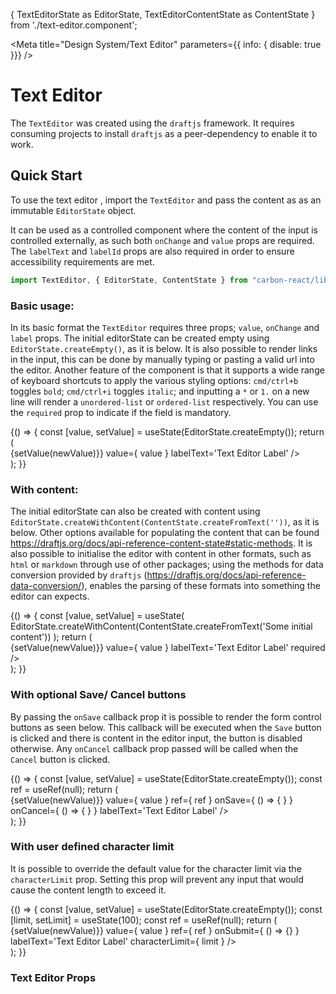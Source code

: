 {
  TextEditorState as EditorState, 
  TextEditorContentState as ContentState
} from './text-editor.component';

<Meta title="Design System/Text Editor" parameters={{ info: { disable: true }}} />

# Text Editor
The `TextEditor` was created using the `draftjs` framework. It requires consuming projects to install `draftjs` as a 
peer-dependency to enable it to work.

## Quick Start

To use the text editor , import the `TextEditor` and pass the content as as an immutable `EditorState` object.

It can be used as a controlled component where the content of the input is controlled externally, as such both 
`onChange` and `value` props are required. The `labelText` and `labelId` props are also required in order to ensure 
accessibility requirements are met.

```jsx
import TextEditor, { EditorState, ContentState } from "carbon-react/lib/components/text-editor";
```

### Basic usage:
In its basic format the `TextEditor` requires three props; `value`, `onChange` and `label` props. The initial 
editorState can be created empty using `EditorState.createEmpty()`, as it is below. It is also possible to render links 
in the input, this can be done by manually typing or pasting a valid url into the editor. Another feature of the 
component is that it supports a wide range of keyboard shortcuts to apply the various styling options: `cmd/ctrl+b` 
toggles `bold`; `cmd/ctrl+i` toggles `italic`; and inputting a `*` or `1.` on a new line will render a 
`unordered-list` or `ordered-list` respectively.
You can use the `required` prop to indicate if the field is mandatory.


<Preview>
  <Story name="basic">
    {() => {
      const [value, setValue] = useState(EditorState.createEmpty());
      return (
        <div style={{ padding: '4px' }}>
          <TextEditor
            onChange={(newValue) => {setValue(newValue)}}
            value={ value }
            labelText='Text Editor Label'
          />
        </div>
      );
    }}
  </Story>
</Preview>

### With content:
The initial editorState can also be created with content using 
`EditorState.createWithContent(ContentState.createFromText(''))`, as it is below. Other options available for 
populating the content that can be found https://draftjs.org/docs/api-reference-content-state#static-methods. 
It is also possible to initialise the editor with content in other formats, such as `html` or `markdown` through use of 
other packages; using the methods for data conversion provided by `draftjs` 
(https://draftjs.org/docs/api-reference-data-conversion/), enables the parsing of these formats into something the 
editor can expects.

<Preview>
  <Story name="with content">
    {() => {
      const [value, setValue] = useState(
        EditorState.createWithContent(ContentState.createFromText('Some initial content'))
      );
      return (
        <div style={{ padding: '4px' }}>
          <TextEditor
            onChange={(newValue) => {setValue(newValue)}}
            value={ value }
            labelText='Text Editor Label'
            required
          />
        </div>
      );
    }}
  </Story>
</Preview>

### With optional Save/ Cancel buttons
By passing the `onSave` callback prop it is possible to render the form control buttons as seen below. This callback 
will be executed when the `Save` button is clicked and there is content in the editor input, the button is disabled 
otherwise. Any `onCancel` callback prop passed will be called when the `Cancel` button is clicked.

<Preview>
  <Story name="with optional buttons">
    {() => {
      const [value, setValue] = useState(EditorState.createEmpty());
      const ref = useRef(null);
      return (
        <div style={{ padding: '4px' }}>
          <TextEditor
            onChange={(newValue) => {setValue(newValue)}}
            value={ value } ref={ ref }
            onSave={ () => { } }
            onCancel={ () => { } }
            labelText='Text Editor Label'
          />
        </div>
      );
    }}
  </Story>
</Preview>

### With user defined character limit
It is possible to override the default value for the character limit via the `characterLimit` prop. Setting this prop 
will prevent any input that would cause the content length to exceed it.

<Preview>
  <Story name="with optional character limit">
    {() => {
      const [value, setValue] = useState(EditorState.createEmpty());
      const [limit, setLimit] = useState(100);
      const ref = useRef(null);
      return (
          <div style={{ padding: '4px' }}>
            <TextEditor
              onChange={(newValue) => {setValue(newValue)}}
              value={ value } ref={ ref }
              onSubmit={ () => {} }
              labelText='Text Editor Label'
              characterLimit={ limit }
            />
        </div>
      );
    }}
  </Story>
</Preview>

### Text Editor Props
<Props of={TextEditor} />
